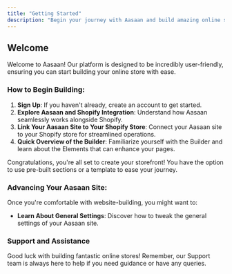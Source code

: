 ```yaml
---
title: "Getting Started"
description: "Begin your journey with Aasaan and build amazing online stores"
---
```


## Welcome

Welcome to Aasaan! Our platform is designed to be incredibly user-friendly, ensuring you can start building your online store with ease.

### How to Begin Building:

1. **Sign Up**: If you haven't already, create an account to get started.
2. **Explore Aasaan and Shopify Integration**: Understand how Aasaan seamlessly works alongside Shopify.
3. **Link Your Aasaan Site to Your Shopify Store**: Connect your Aasaan site to your Shopify store for streamlined operations.
4. **Quick Overview of the Builder**: Familiarize yourself with the Builder and learn about the Elements that can enhance your pages.

Congratulations, you're all set to create your storefront! You have the option to use pre-built sections or a template to ease your journey.

### Advancing Your Aasaan Site:

Once you're comfortable with website-building, you might want to:

- **Learn About General Settings**: Discover how to tweak the general settings of your Aasaan site.

### Support and Assistance

Good luck with building fantastic online stores! Remember, our Support team is always here to help if you need guidance or have any queries.
